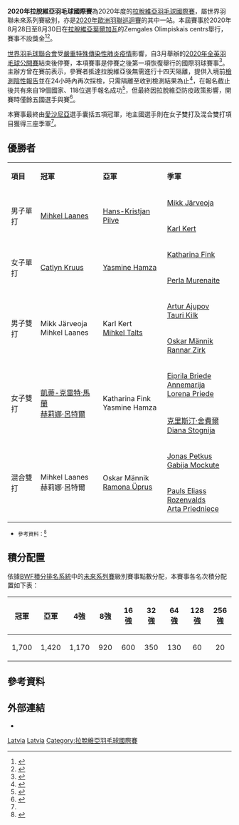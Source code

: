 {{noteTA
|G1=Badminton
|G2=Medicine}}
{{infobox badminton event
|name           = 2020年拉脫維亞羽毛球國際賽
|image          = 
|size           = 
|caption        =
|dates          = 2020年8月28日－8月30日
|number_edition = 
|level          = 303
|prize_money    = 不設獎金
|location       = {{LAT}}[[葉爾加瓦|葉爾加瓦]]
|venue          = Zemgales Olimpiskais centrs
|previous       = 2019年拉脫維亞羽毛球國際賽 
|next           = 2021年拉脫維亞羽毛球國際賽
}}
'''2020年拉脫維亞羽毛球國際賽'''為2020年度的[[拉脫維亞羽毛球國際賽|拉脫維亞羽毛球國際賽]]，屬世界羽聯未來系列賽級別，亦是[[2020年歐洲羽聯巡迴賽|2020年歐洲羽聯巡迴賽]]的其中一站。本屆賽事於2020年8月28日至8月30日在[[拉脫維亞|拉脫維亞]][[葉爾加瓦|葉爾加瓦]]的Zemgales Olimpiskais centrs舉行，賽事不設獎金<ref>{{cite web|title=YONEX Latvia International 2020|url=https://extranet.bwfbadminton.com/docs/events/3850/docs/YONEX%20Latvia%20International%202020%20-%20invitation%20-%20new%20dates.pdf|publisher=Latvian Badminton Federation|accessdate=2020-08-31|language=en|archiveurl=https://web.archive.org/web/20200831143504/https://extranet.bwfbadminton.com/docs/events/3850/docs/YONEX%20Latvia%20International%202020%20-%20invitation%20-%20new%20dates.pdf|archivedate=2020-08-31|deadurl=no}}</ref><ref>{{cite news|title=Liepājnieks tiek 1/4 finālā Pasaules reitinga badmintona turnīrā Yonex Latvia International 2020|url=https://www.liepajniekiem.lv/sports/liepajnieks-tiek-1-4-finala-pasaules-reitinga-badmintona-turnira-yonex-latvia-international-2020/|website=liepajniekiem.lv|date=2020-09-02|accessdate=2020-09-03|language=lv|archiveurl=https://web.archive.org/web/20200903145000/https://www.liepajniekiem.lv/sports/liepajnieks-tiek-1-4-finala-pasaules-reitinga-badmintona-turnira-yonex-latvia-international-2020/|archivedate=2020-09-03|deadurl=no}}</ref>。

[[世界羽毛球聯合會|世界羽毛球聯合會]]受[[嚴重特殊傳染性肺炎疫情|嚴重特殊傳染性肺炎疫情]]影響，自3月舉辦的[[2020年全英羽毛球公開賽|2020年全英羽毛球公開賽]]結束後停賽，本項賽事是停賽之後第一項恢復舉行的國際羽球賽事<ref>{{cite web|title=International live badminton is back!|url=http://badmintoneurope.com/cms/default.aspx?clubid=4685&cmsid=239&pageid=5381&m=8372037|publisher=Badminton Europe|date=2020-08-30|accessdate=2020-08-31|language=en|archiveurl=https://web.archive.org/web/20200831144155/http://badmintoneurope.com/cms/default.aspx?clubid=4685&cmsid=239&pageid=5381&m=8372037|archivedate=2020-08-31|deadurl=no}}</ref>。主辦方曾在賽前表示，參賽者抵達拉脫維亞後無需進行十四天隔離，提供入境前[[2019冠状病毒病检测|檢測陰性報告]]並在24小時內再次採檢，只需隔離至收到檢測結果為止<ref>{{cite web|title=News summary on August 9|url=https://yli.lv/2020/08/09/news-summary-on-august-9/|publisher=Yonex Latvia International|date=2020-08-09|accessdate=2020-08-31|language=en|archiveurl=https://web.archive.org/web/20200831144149/https://yli.lv/2020/08/09/news-summary-on-august-9/|archivedate=2020-08-31|deadurl=no}}</ref>，在報名截止後共有來自19個國家、118位選手報名成功<ref>{{cite web|title=News summary on August 3|url=https://yli.lv/2020/08/09/news-summary-on-august-3/|publisher=Yonex Latvia International|date=2020-08-03|accessdate=2020-08-31|language=en|archiveurl=https://web.archive.org/web/20200831144142/https://yli.lv/2020/08/09/news-summary-on-august-3/|archivedate=2020-08-31|deadurl=no}}</ref>，但最終因拉脫維亞防疫政策影響，開賽時僅餘五國選手與賽<ref name="delfi">{{cite news|title='Yonex Latvia International' triumfē Igaunijas badmintona spēlētāji|url=https://www.delfi.lv/sports/news/other_kinds/other/yonex-latvia-international-triumfe-igaunijas-badmintona-speletaji.d?id=52425493|website=delfi.lv|date=2020-08-31|accessdate=2020-09-03|language=lv|archiveurl=https://web.archive.org/web/20200903150257/https://www.delfi.lv/sports/news/other_kinds/other/yonex-latvia-international-triumfe-igaunijas-badmintona-speletaji.d?id=52425493|archivedate=2020-09-03|deadurl=no}}</ref>。

本賽事最終由[[愛沙尼亞|愛沙尼亞]]選手囊括五項冠軍，地主國選手則在女子雙打及混合雙打項目獲得三座季軍<ref name="delfi"/>。

== 優勝者 ==
{| class="wikitable" style="font-size:small;"
|- align=center
|width=100px bgcolor=efefef|'''項目'''
|colspan=1 width=210px bgcolor=gold  |'''冠軍'''
|colspan=1 width=210px bgcolor=silver|'''亞軍'''
|colspan=1 width=210px bgcolor=cc9966|'''季軍'''
|-
|rowspan=2|男子單打
|rowspan=2|{{flagicon|EST}} [[Mihkel_Laanes|Mihkel Laanes]]
|rowspan=2|{{flagicon|EST}} [[Hans-Kristjan_Pilve|Hans-Kristjan Pilve]]
|{{flagicon|EST}} [[Mikk_Järveoja|Mikk Järveoja]]
|-
|{{flagicon|EST}} [[Karl_Kert|Karl Kert]]
|-
|rowspan=2|女子單打
|rowspan=2|{{flagicon|EST}} [[Catlyn_Kruus|Catlyn Kruus]]
|rowspan=2|{{flagicon|ITA}} [[Yasmine_Hamza|Yasmine Hamza]]
|{{flagicon|ITA}} [[Katharina_Fink|Katharina Fink]]
|-
|{{flagicon|LTU}} [[Perla_Murenaite|Perla Murenaite]]
|-
|rowspan=2|男子雙打
|rowspan=2|{{flagicon|EST}} Mikk Järveoja<br/>{{flagicon|EST}} Mihkel Laanes
|rowspan=2|{{flagicon|EST}} Karl Kert<br/>{{flagicon|EST}} [[Mihkel_Talts|Mihkel Talts]]
|{{flagicon|EST}} [[Artur_Ajupov|Artur Ajupov]]<br/>{{flagicon|EST}} [[Tauri_Kilk|Tauri Kilk]]
|-
|{{flagicon|EST}} [[Oskar_Männik|Oskar Männik]]<br/>{{flagicon|EST}} [[Rannar_Zirk|Rannar Zirk]]
|-
|rowspan=2|女子雙打
|rowspan=2|{{flagicon|EST}} [[凱蒂-克雷特·馬蘭|凱蒂-克雷特·馬蘭]]<br/>{{flagicon|EST}} [[赫莉娜·呂特爾|赫莉娜·呂特爾]]
|rowspan=2|{{flagicon|ITA}} Katharina Fink<br/>{{flagicon|ITA}} Yasmine Hamza
|{{flagicon|LAT}} [[Eiprila_Briede|Eiprila Briede]]<br/>{{flagicon|LAT}} [[Annemarija_Lorena_Priede|Annemarija Lorena Priede]]
|-
|{{flagicon|LAT}} [[克里斯汀·舍費爾|克里斯汀·舍費爾]]<br/>{{flagicon|LAT}} [[Diana_Stognija|Diana Stognija]]
|-
|rowspan=2|混合雙打
|rowspan=2|{{flagicon|EST}} Mihkel Laanes<br/>{{flagicon|EST}} 赫莉娜·呂特爾
|rowspan=2|{{flagicon|EST}} Oskar Männik<br/>{{flagicon|EST}} [[Ramona_Üprus|Ramona Üprus]]
|{{flagicon|LTU}} [[Jonas_Petkus|Jonas Petkus]]<br/>{{flagicon|LTU}} [[Gabija_Mockute|Gabija Mockute]]
|-
|{{flagicon|LAT}} [[Pauls_Eliass_Rozenvalds|Pauls Eliass Rozenvalds]]<br/>{{flagicon|LAT}} [[Arta_Priedniece|Arta Priedniece]]
|}
*<small>參考資料：<ref>{{cite web|title=YONEX Latvia International 2020 - Winners|url=https://bwf.tournamentsoftware.com/sport/winners.aspx?id=F9388B63-412E-411A-8DD5-0744012AB34F|accessdate=2020-08-31|language=en|archiveurl=https://web.archive.org/web/20200831143248/https://bwf.tournamentsoftware.com/sport/winners.aspx?id=F9388B63-412E-411A-8DD5-0744012AB34F|website=tournamentsoftware.com|archivedate=2020-08-31|deadurl=no}}</ref></small>

== 積分配置 ==
依據[[世界羽聯世界排名#2018-2021年賽制|BWF積分排名系統]]中的[[世界羽聯第三等別賽事|未來系列賽]]級別賽事點數分配，本賽事各名次積分配置如下表：
{| class="wikitable" style="font-size:small"
|-
!width=75|冠軍
!width=75|亞軍
!width=75|4強
!width=75|8強
!width=75|16強
!width=75|32強
!width=75|64強
!width=75|128強
!width=75|256強
|-
|align=center|1,700
|align=center|1,420
|align=center|1,170
|align=center|920
|align=center|600
|align=center|350
|align=center|130
|align=center|60
|align=center|20
|}

== 參考資料 ==
{{Reflist}}

== 外部連結 ==
*{{official website|https://yli.lv/}}

{{portal bar|羽毛球|2019冠状病毒病|border=no}}

[[Category:2020年世界羽聯未来系列賽|Latvia]]
[[Category:2020年歐洲羽聯巡迴賽|Latvia]]
[[Category:拉脫維亞羽毛球國際賽|Category:拉脫維亞羽毛球國際賽]]